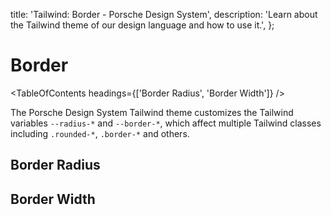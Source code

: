 
  title: 'Tailwind: Border - Porsche Design System',
  description: 'Learn about the Tailwind theme of our design language and how to use it.',
};

# Border

<TableOfContents headings={['Border Radius', 'Border Width']} />

The Porsche Design System Tailwind theme customizes the Tailwind variables `--radius-*` and `--border-*`, which affect
multiple Tailwind classes including `.rounded-*`, `.border-*` and others.

## Border Radius

<ComponentStory story={borderRadiusStory} />

## Border Width

<ComponentStory story={borderWidthStory} />
